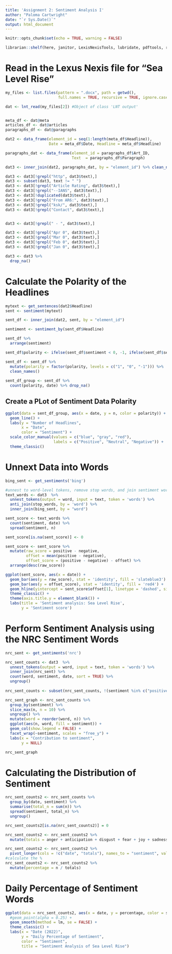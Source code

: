 ```yaml
---
title: 'Assignment 2: Sentiment Analysis I'
author: "Paloma Cartwright"
date: "`r Sys.Date()`"
output: html_document
---
```


```r
knitr::opts_chunk$set(echo = TRUE, warning = FALSE)

librarian::shelf(here, janitor, LexisNexisTools, lubridate, pdftools, readr, sentimentr, tidyr, tidytext, tidyverse)

```

# Read in the Lexus Nexis file for "Sea Level Rise"

```r
my_files <- list.files(pattern = ".docx", path = getwd(),
                       full.names = TRUE, recursive = TRUE, ignore.case = TRUE)

dat <- lnt_read(my_files[2]) #Object of class 'LNT output'


meta_df <- dat@meta
articles_df <- dat@articles
paragraphs_df <- dat@paragraphs

dat2 <- data_frame(element_id = seq(1:length(meta_df$Headline)), 
                   Date = meta_df$Date, Headline = meta_df$Headline) 

paragraphs_dat <- data_frame(element_id = paragraphs_df$Art_ID, 
                             Text  = paragraphs_df$Paragraph)

dat3 <- inner_join(dat2, paragraphs_dat, by = "element_id") %>% clean_names()

dat3 <- dat3[!grepl("http", dat3$text),]
dat3 <- subset(dat3, text != " ")
dat3 <- dat3[!grepl("Article Rating", dat3$text),]
dat3 <- dat3[!grepl("--IANS", dat3$text),]
dat3 <- dat3[!duplicated(dat3$text),]
dat3 <- dat3[!grepl("From AR6:", dat3$text),]
dat3 <- dat3[!grepl("ksk/", dat3$text),]
dat3 <- dat3[!grepl("Contact", dat3$text),]


dat3 <- dat3[!grepl(" - ", dat3$text),]

dat3 <- dat3[!grepl("Apr 0", dat3$text),]
dat3 <- dat3[!grepl("Mar 0", dat3$text),]
dat3 <- dat3[!grepl("Feb 0", dat3$text),]
dat3 <- dat3[!grepl("Jan 0", dat3$text),]

dat3 <- dat3 %>% 
  drop_na()

```

# Calculate the Polarity of the Headlines 

```r
mytext <- get_sentences(dat2$Headline)
sent <- sentiment(mytext)

sent_df <- inner_join(dat2, sent, by = "element_id")

sentiment <- sentiment_by(sent_df$Headline)

sent_df %>%
  arrange(sentiment)

sent_df$polarity <- ifelse(sent_df$sentiment < 0, -1, ifelse(sent_df$sentiment > 0, 1, 0))

sent_df <- sent_df %>% 
  mutate(polarity = factor(polarity, levels = c("1", "0", "-1"))) %>% 
  clean_names()
 
sent_df_group <- sent_df %>% 
  count(polarity, date) %>% drop_na()
```

## Create a PLot of Sentiment Data Polarity 

```r
ggplot(data = sent_df_group, aes(x = date, y = n, color = polarity)) + 
  geom_line() + 
  labs(y = "Number of Headlines",
       x = "Date",
       color = "Sentiment") + 
  scale_color_manual(values = c("blue", "gray", "red"),
                     labels = c("Positive", "Neutral", "Negative")) + 
  theme_classic()
```

# Unnext Data into Words

```r
bing_sent <- get_sentiments('bing')

#unnest to word-level tokens, remove stop words, and join sentiment words
text_words <- dat3  %>%
  unnest_tokens(output = word, input = text, token = 'words') %>% 
  anti_join(stop_words, by = 'word') %>% 
  inner_join(bing_sent, by = "word") 

```


```r
sent_score <- text_words %>% 
  count(sentiment, date) %>% 
  spread(sentiment, n) 

sent_score[is.na(sent_score)] <- 0

sent_score <- sent_score %>% 
  mutate(raw_score = positive - negative, 
         offset = mean(positive - negative), 
         offset_score = (positive - negative) - offset) %>% 
  arrange(desc(raw_score))
```


```r

ggplot(sent_score, aes(x = date)) +
  geom_bar(aes(y = raw_score), stat = 'identity', fill = 'slateblue3') +
  geom_bar(aes(y = offset_score), stat = 'identity', fill = 'red4') +
  geom_hline(yintercept = sent_score$offset[1], linetype = 'dashed', size = .5) +
  theme_classic() +
  theme(axis.title.y = element_blank()) +
  labs(title = 'Sentiment analysis: Sea Level Rise',
       y = 'Sentiment score')
```


# Perform Sentiment Analysis using the NRC Sentiment Words

```r

nrc_sent <- get_sentiments('nrc')

nrc_sent_counts <- dat3  %>%
  unnest_tokens(output = word, input = text, token = 'words') %>% 
  inner_join(nrc_sent) %>%
  count(word, sentiment, date, sort = TRUE) %>%
  ungroup()
 
nrc_sent_counts <- subset(nrc_sent_counts, !(sentiment %in% c("positive", "negative")))

nrc_sent_graph <- nrc_sent_counts %>% 
  group_by(sentiment) %>%
  slice_max(n, n = 10) %>% 
  ungroup() %>%
  mutate(word = reorder(word, n)) %>%
  ggplot(aes(n, word, fill = sentiment)) +
  geom_col(show.legend = FALSE) +
  facet_wrap(~sentiment, scales = "free_y") +
  labs(x = "Contribution to sentiment",
       y = NULL)

nrc_sent_graph

```

# Calculating the Distribution of Sentiment

```r
 
nrc_sent_counts2 <- nrc_sent_counts %>% 
  group_by(date, sentiment) %>% 
  summarise(total_n = sum(n)) %>% 
  spread(sentiment, total_n) %>% 
  ungroup()

nrc_sent_counts2[is.na(nrc_sent_counts2)] = 0

nrc_sent_counts2 <- nrc_sent_counts2 %>% 
  mutate(totals = anger + anticipation + disgust + fear + joy + sadness + surprise + trust)

nrc_sent_counts2 <- nrc_sent_counts2 %>% 
  pivot_longer(cols = !c("date", "totals"), names_to = "sentiment", values_to = "n")
#calculate the %
nrc_sent_counts2 <- nrc_sent_counts2 %>% 
  mutate(percentage = n / totals)
```

# Daily Percentage of Sentiment Words 

```r
ggplot(data = nrc_sent_counts2, aes(x = date, y = percentage, color = sentiment)) + 
  #geom_point(alpha = 0.25) +
  geom_smooth(method = lm, se = FALSE) + 
  theme_classic() + 
  labs(x = "Date (2022)", 
       y = "Daily Percentage of Sentiment", 
       color = "Sentiment", 
       title = "Sentiment Analysis of Sea Level Rise") 
```


